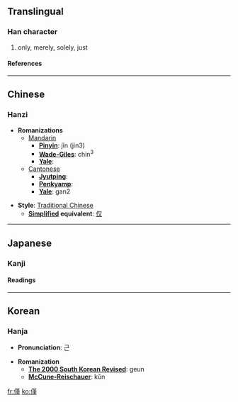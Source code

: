 {{see|仅}}

==Translingual==
===Han character===
{{Han char|rad=人|as=11|sn=13|four=2421<sub>4</sub>|canj=人廿中一 (OTLM)}}
# only, merely, solely, just
====References====
{{Han ref|kx=0115.200|dkj=01048|dj=0246.080|hdz=10208.020|uh=50C5|ud=20677|bh=B6C8|bd=46792}}
----

==Chinese==
===Hanzi===


* '''Romanizations'''
** [[Mandarin]]
*** '''[[Pinyin]]''': jǐn (jin3)
*** '''[[Wade-Giles]]''': chin<sup>3</sup>
*** '''[[Yale]]''': 
**[[Cantonese]]
***'''[[Jyutping]]''':
***'''[[Penkyamp]]''': 
***'''[[Yale]]''': gan2

* '''Style''': [[Traditional Chinese]] 
** '''[[Simplified Chinese|Simplified]] equivalent''': [[仅]]


----
==Japanese==
===Kanji===
{{ja-kanji|grade=|rs=人11}}
====Readings====
{{ja-readings|on=[[きん]] (kin)|kun=[[わずかに]] (wazukani), [[わずか]] (wazuka)}}


----
==Korean==
===Hanja===

* '''Pronunciation''': 근

* '''Romanization'''
** '''[[The 2000 South Korean Revised Romanization|The 2000 South Korean Revised]]''': geun
** '''[[McCune-Reischauer]]''': kŭn


[[fr:僅]]
[[ko:僅]]